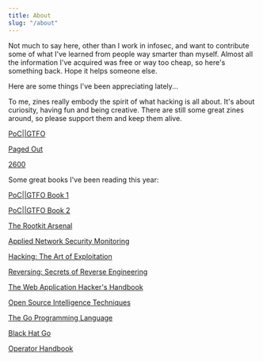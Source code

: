 ```yaml
---
title: About
slug: "/about"
---
```


Not much to say here, other than I work in infosec, and want to contribute some of what I've learned from people way smarter than myself. Almost all the information I've acquired was free or way too cheap, so here's something back. Hope it helps someone else.

Here are some things I've been appreciating lately...

To me, zines really embody the spirit of what hacking is all about. It's about curiosity, having fun and being creative. There are still some great zines around, so please support them and keep them alive.

[PoC||GTFO](https://pocorgtfo.hacke.rs/)

[Paged Out](https://pagedout.institute/)

[2600](https://www.2600.com/)

Some great books I've been reading this year:

[PoC||GTFO Book 1](https://nostarch.com/gtfo)

[PoC||GTFO Book 2](https://nostarch.com/gtfo2)

[The Rootkit Arsenal](https://www.amazon.com/Rootkit-Arsenal-Escape-Evasion-Corners/dp/1598220616)

[Applied Network Security Monitoring](https://www.amazon.com/Applied-Network-Security-Monitoring-Collection/dp/0124172083)

[Hacking: The Art of Exploitation](https://www.amazon.com/Hacking-Art-Exploitation-Jon-Erickson/dp/1593271441/)

[Reversing: Secrets of Reverse Engineering](https://www.amazon.com/Reversing-Secrets-Engineering-Eldad-Eilam/dp/0764574817)

[The Web Application Hacker's Handbook](https://www.amazon.com/Web-Application-Hackers-Handbook-Exploiting/dp/1118026470)

[Open Source Intelligence Techniques](https://www.amazon.com/Open-Source-Intelligence-Techniques-Information/dp/169903530X/)

[The Go Programming Language](https://www.amazon.com/Programming-Language-Addison-Wesley-Professional-Computing/dp/0134190440)

[Black Hat Go](https://www.amazon.com/Black-Hat-Go-Programming-Pentesters/dp/1593278659/)

[Operator Handbook](https://www.amazon.com/Operator-Handbook-Team-OSINT-Reference/dp/B085RR67H5)